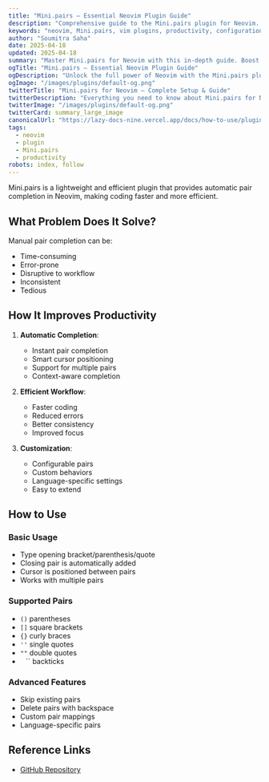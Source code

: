 ```yaml
---
title: "Mini.pairs – Essential Neovim Plugin Guide"
description: "Comprehensive guide to the Mini.pairs plugin for Neovim. Learn setup, features, and best practices to enhance your workflow."
keywords: "neovim, Mini.pairs, vim plugins, productivity, configuration"
author: "Soumitra Saha"
date: 2025-04-18
updated: 2025-04-18
summary: "Master Mini.pairs for Neovim with this in-depth guide. Boost your coding productivity and editor experience."
ogTitle: "Mini.pairs – Essential Neovim Plugin Guide"
ogDescription: "Unlock the full power of Neovim with the Mini.pairs plugin. Step-by-step instructions and expert tips."
ogImage: "/images/plugins/default-og.png"
twitterTitle: "Mini.pairs for Neovim – Complete Setup & Guide"
twitterDescription: "Everything you need to know about Mini.pairs for Neovim. Installation, configuration, and pro tips."
twitterImage: "/images/plugins/default-og.png"
twitterCard: summary_large_image
canonicalUrl: "https://lazy-docs-nine.vercel.app/docs/how-to-use/plugins/mini-pairs"
tags:
  - neovim
  - plugin
  - Mini.pairs
  - productivity
robots: index, follow
---
```


Mini.pairs is a lightweight and efficient plugin that provides automatic pair completion in Neovim, making coding faster and more efficient.

## What Problem Does It Solve?

Manual pair completion can be:

- Time-consuming
- Error-prone
- Disruptive to workflow
- Inconsistent
- Tedious

## How It Improves Productivity

1. **Automatic Completion**:

   - Instant pair completion
   - Smart cursor positioning
   - Support for multiple pairs
   - Context-aware completion

2. **Efficient Workflow**:

   - Faster coding
   - Reduced errors
   - Better consistency
   - Improved focus

3. **Customization**:
   - Configurable pairs
   - Custom behaviors
   - Language-specific settings
   - Easy to extend

## How to Use

### Basic Usage

- Type opening bracket/parenthesis/quote
- Closing pair is automatically added
- Cursor is positioned between pairs
- Works with multiple pairs

### Supported Pairs

- `()` parentheses
- `[]` square brackets
- `{}` curly braces
- `''` single quotes
- `""` double quotes
- ` ` `` backticks

### Advanced Features

- Skip existing pairs
- Delete pairs with backspace
- Custom pair mappings
- Language-specific pairs

## Reference Links

- [GitHub Repository](https://github.com/echasnovski/mini.pairs)
